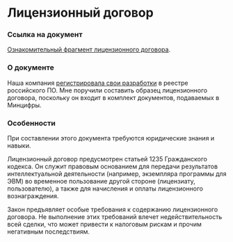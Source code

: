 
# Лицензионный договор

<Steps>

### Ссылка на документ

[Ознакомительный фрагмент лицензионного договора](#).

### О документе

Наша компания [регистрировала свои разработки](../projects/registratsiya-rossiyskogo-po-v-reyestre-mintsifry.mdx) в реестре российского ПО. Мне поручили составить образец лицензионного договора, поскольку он входит в комплект документов, подаваемых в Минцифры.

### Особенности

При составлении этого документа требуются юридические знания и навыки.

Лицензионный договор предусмотрен статьей 1235 Гражданского кодекса. Он служит правовым основанием для передачи результатов интеллектуальной деятельности (например, экземпляра программы для ЭВМ) во временное пользование другой стороне (лицензиату, пользователю), а также для начисления и оплаты лицензионного вознаграждения.

Закон предъявляет особые требования к содержанию лицензионного договора. Не выполнение этих требований влечет недействительность всей сделки, что может привести к налоговым рискам и прочим негативным последствиям.

</Steps>